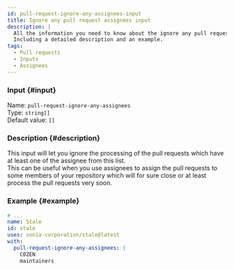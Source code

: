 ```yaml
---
id: pull-request-ignore-any-assignees-input
title: Ignore any pull request assignees input
description: |
  All the information you need to know about the ignore any pull request assignees input.
  Including a detailed description and an example.
tags:
  - Pull requests
  - Inputs
  - Assignees
---
```


### Input {#input}

Name: `pull-request-ignore-any-assignees`  
Type: `string[]`  
Default value: `[]`

### Description {#description}

This input will let you ignore the processing of the pull requests which have at least one of the assignee from this list.  
This can be useful when you use assignees to assign the pull requests to some members of your repository which will for sure close or at least process the pull requests very soon.

### Example {#example}

```yml {6-8}
# ...
name: Stale
id: stale
uses: sonia-corporation/stale@latest
with:
  pull-request-ignore-any-assignees: |
    C0ZEN
    maintainers
```
